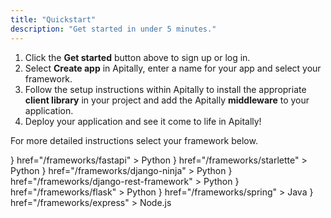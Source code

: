 ```yaml
---
title: "Quickstart"
description: "Get started in under 5 minutes."
---
```


1. Click the **Get started** button above to sign up or log in.
2. Select **Create app** in Apitally, enter a name for your app and select your framework.
3. Follow the setup instructions within Apitally to install the appropriate **client library** in your project and add the Apitally **middleware** to your application.
4. Deploy your application and see it come to life in Apitally!

For more detailed instructions select your framework below.

<CardGroup cols={4}>
  <Card
    title="FastAPI"
    icon={
      <img
        src="/images/fastapi-icon.svg"
        style={{ height: "32px", maxWidth: "unset" }}
      />
    }
    href="/frameworks/fastapi"
  >
    Python
  </Card>
  <Card
    title="Starlette"
    icon={
      <img
        src="/images/starlette-icon.svg"
        style={{ height: "32px", maxWidth: "unset" }}
      />
    }
    href="/frameworks/starlette"
  >
    Python
  </Card>
  <Card
    title="Django Ninja"
    icon={
      <img
        src="/images/django-icon.svg"
        style={{ height: "32px", maxWidth: "unset" }}
      />
    }
    href="/frameworks/django-ninja"
  >
    Python
  </Card>
  <Card
    title="Django REST Framework"
    icon={
      <img
        src="/images/django-icon.svg"
        style={{ height: "32px", maxWidth: "unset" }}
      />
    }
    href="/frameworks/django-rest-framework"
  >
    Python
  </Card>
  <Card
    title="Flask"
    icon={
      <img
        src="/images/flask-icon.svg"
        style={{ height: "32px", maxWidth: "unset" }}
      />
    }
    href="/frameworks/flask"
  >
    Python
  </Card>
  <Card
    title="Spring"
    icon={
      <img
        src="/images/spring-icon.svg"
        style={{ height: "32px", maxWidth: "unset" }}
      />
    }
    href="/frameworks/spring"
  >
    Java
  </Card>
  <Card
    title="Express"
    icon={
      <img
        src="/images/express-icon.svg"
        style={{ height: "32px", maxWidth: "unset" }}
      />
    }
    href="/frameworks/express"
  >
    Node.js
  </Card>
</CardGroup>
